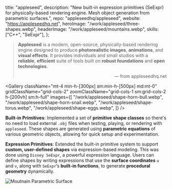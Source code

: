   title: "appleseed",
  description:
    "New built-in expression primitives (SeExpr) for physically-based rendering engine. Mesh object generation from parametric surfaces.",
  repo: "appleseedhq/appleseed",
  website: "<https://appleseedhq.net>",
  heroImage: "/work/appleseed/three-shapes.webp",
  headerImage: "/work/appleseed/mountains.webp",
  skills: ["C++", "SeExpr"],
};

> **Appleseed** is a modern, open-source, physically-based rendering engine designed to produce **photorealistic images**, **animations**, and **visual effects**. It provides individuals and small studios with a **reliable**, **efficient** suite of tools built on **robust foundations** and **open technologies**.
>
> <p align="right">— from appleseedhq.net</p>

<Gallery
  className="mt-4 min-h-[300px] sm:min-h-[500px] md:mt-0"
  gridClassName="grid-cols-2"
  zoomClassName="grid-cols-1 sm:grid-cols-2 h-[200vh] sm:h-full"
  images={[
    "/work/appleseed/shape-horn-bull.webp",
    "/work/appleseed/shape-horn-snail.webp",
    "/work/appleseed/shape-torus.webp",
    "/work/appleseed/shape-eggs.webp",
  ]}
/>

**Built-in Primitives**: Implemented a set of **primitive shape classes** so
there's no need to load external `.obj` files when testing, playing, or
rendering with `appleseed`. These shapes are generated using **parametric
equations** of various geometric objects, allowing for quick setup and
experimentation.

**Expression Primitives**: Extended the built-in primitive system to support
**custom, user-defined shapes** via expression-based modeling. This was done
using `Disney SeExpr`, a powerful expression language. Users can define shapes
by writing expressions that use the **surface coordinates** `u` and `v`, along
with `SeExpr`’s **built-in functions**, to generate **procedural geometry**
dynamically.

![Moutnain Parametric Surface](/work/appleseed/mountains.webp)
